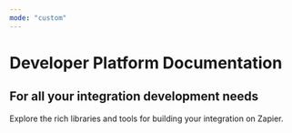 ```yaml
---
mode: "custom"
---
```


# Developer Platform Documentation

## For all your integration development needs

Explore the rich libraries and tools for building your integration on Zapier.